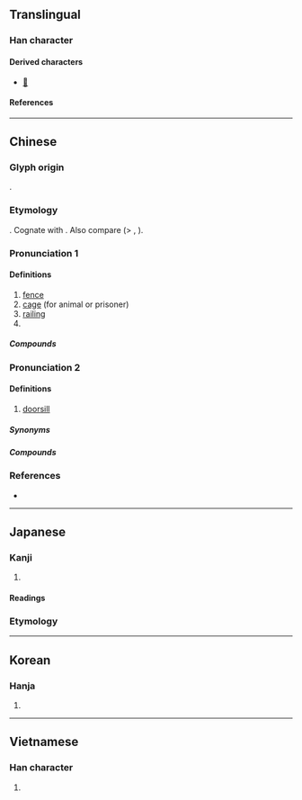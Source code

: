 {{also|槛}}
{{character info}}
==Translingual==

===Han character===
{{Han char|rn=75|rad=木|as=14|sn=18|four=48917|canj=DSIT,DSMT|ids=⿰木監}}

====Derived characters====
* [[𡅋]]

====References====
{{Han ref|kx=0558.470|dkj=15745|dj=0948.160|hdz=21307.140|uh=6ABB}}

----

==Chinese==
{{zh-forms|s=槛}}

===Glyph origin===
{{Han etym}}
{{Han compound|木|監|ls=psc|c1=s|c2=p}}.

===Etymology===
{{inh|zh|sit-pro|*kram||fence, garden}}. Cognate with {{cog|my|ခြံ||fence; garden; to surround}}. Also compare {{cog|bo|ཁྲམ||notched wood}} (> {{m|bo|ཁྲམ་ཁ||cut, notch [in wood]}}, {{m|bo|ཁྲམ་ཤིང||tallystick}}).

===Pronunciation 1===
{{zh-pron
|m=jiàn
|c=haam5
|md=kāng
|mc=y
|oc=y
|cat=n
}}

====Definitions====
{{zh-hanzi}}

# [[fence]]
# [[cage]] (for animal or prisoner)
# [[railing]]
# {{zh-alt-form|艦|warship}}

=====Compounds=====
{{zh-der|圈檻|窗檻|朱雲折檻|檻檻|檻車|檻猿籠鳥|攀庭檻|籠鳥檻猿|軒檻}}

===Pronunciation 2===
{{zh-pron
|m=kǎn,er=y
|c=laam6
|md=kāng
|w=2khe
|cat=n
}}

====Definitions====
{{zh-hanzi}}

# [[doorsill]]
#: {{zh-x|門檻|doorsill}}

=====Synonyms=====
{{zh-syn-saurus|門檻}}

=====Compounds=====
{{zh-der|對了檻兒|鐵門檻|隔門檻兒|門檻條款|門檻|老門檻}}

===References===
* {{R:yue:Hanzi}}

----

==Japanese==

===Kanji===
{{ja-kanji|grade=|rs=木14}}

# {{rfdef|ja|sort=木14}}

====Readings====
{{ja-readings
|goon=げん<けん<げむ
|kanon=かん<かん<かむ
|kun=おり-<をり-, てすり, いたがこ-い<いたがこ-ひ, おばしま
}}

===Etymology===
{{ja-kanjitab|おり|yomi=k}}
{{ja-see|おり}}

----

==Korean==

===Hanja===
{{ko-hanja|함}}

# {{rfdef|ko|sort=木14}}

----

==Vietnamese==

===Han character===
{{vi-readings|rs=木14|reading=[[giám]], [[hạm]], [[hậm]], [[tràm]], [[cạm]]}}

# {{rfdef|vi|sort=木14}}